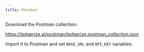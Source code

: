 ```yaml
---
title: Postman
---
```


Download the Postman collection:

https://ledgerize.ai/postman/ledgerize.postman_collection.json

Import it to Postman and set `BASE_URL` and `API_KEY` variables.
